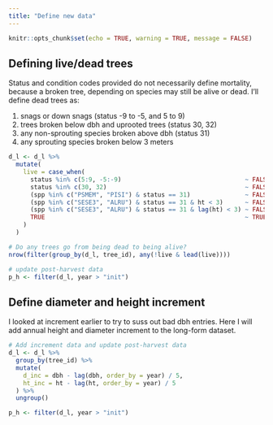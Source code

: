 ```yaml
---
title: "Define new data"
---
```


```r
knitr::opts_chunk$set(echo = TRUE, warning = TRUE, message = FALSE)
```

## Defining live/dead trees

Status and condition codes provided do not necessarily define mortality, because a broken tree, depending on species may still be alive or dead. I'll define dead trees as:

1. snags or down snags (status -9 to -5, and 5 to 9)
2. trees broken below dbh and uprooted trees (status 30, 32)
3. any non-sprouting species broken above dbh (status 31)
4. any sprouting species broken below 3 meters


```r

d_l <- d_l %>%
  mutate(
    live = case_when(
      status %in% c(5:9, -5:-9)                                  ~ FALSE,
      status %in% c(30, 32)                                      ~ FALSE,
      (spp %in% c("PSMEM", "PISI") & status == 31)               ~ FALSE,
      (spp %in% c("SESE3", "ALRU") & status == 31 & ht < 3)      ~ FALSE,
      (spp %in% c("SESE3", "ALRU") & status == 31 & lag(ht) < 3) ~ FALSE,
      TRUE                                                       ~ TRUE
    )
  )

# Do any trees go from being dead to being alive?
nrow(filter(group_by(d_l, tree_id), any(!live & lead(live))))

# update post-harvest data
p_h <- filter(d_l, year > "init")
```

## Define diameter and height increment

I looked at increment earlier to try to suss out bad dbh entries. Here I will add annual height and diameter increment to the long-form dataset.

```r
# Add increment data and update post-harvest data
d_l <- d_l %>%
  group_by(tree_id) %>%
  mutate(
    d_inc = dbh - lag(dbh, order_by = year) / 5,
    ht_inc = ht - lag(ht, order_by = year) / 5
  ) %>%
  ungroup()

p_h <- filter(d_l, year > "init")

```

##

